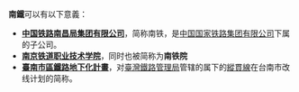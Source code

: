 '''南鐵'''可以有以下意義：
*'''[[中国铁路南昌局集团有限公司|中国铁路南昌局集团有限公司]]'''，简称南铁，是[[中国国家铁路集团有限公司|中国国家铁路集团有限公司]]下属的子公司。
*'''[[南京铁道职业技术学院|南京铁道职业技术学院]]'''，同时也被简称为'''南铁院'''
*'''[[臺南市區鐵路地下化計畫|臺南市區鐵路地下化計畫]]'''，对[[臺灣鐵路管理局|臺灣鐵路管理局]]管辖的属下的[[縱貫線_(鐵路)|縱貫線]]在台南市改线计划的简称。
{{disambig|Cat=二字組織機構消歧義}}